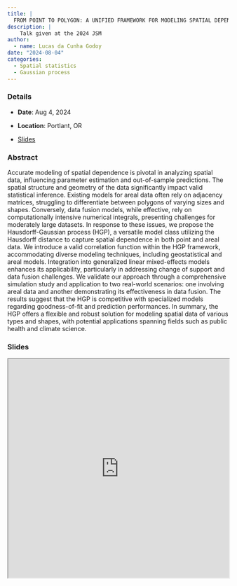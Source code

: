 ```yaml
---
title: |
  FROM POINT TO POLYGON: A UNIFIED FRAMEWORK FOR MODELING SPATIAL DEPENDENCE
description: |
    Talk given at the 2024 JSM
author: 
  - name: Lucas da Cunha Godoy
date: "2024-08-04"
categories:
  - Spatial statistics
  - Gaussian process
---
```


### Details

* **Date**: Aug 4, 2024

* **Location**: Portlant, OR

* [Slides](https://lcgodoy.me/slides/2024-jsm)

### Abstract

Accurate modeling of spatial dependence is pivotal in analyzing spatial data,
influencing parameter estimation and out-of-sample predictions. The spatial
structure and geometry of the data significantly impact valid statistical
inference. Existing models for areal data often rely on adjacency matrices,
struggling to differentiate between polygons of varying sizes and
shapes. Conversely, data fusion models, while effective, rely on computationally
intensive numerical integrals, presenting challenges for moderately large
datasets. In response to these issues, we propose the Hausdorff-Gaussian process
(HGP), a versatile model class utilizing the Hausdorff distance to capture
spatial dependence in both point and areal data. We introduce a valid
correlation function within the HGP framework, accommodating diverse modeling
techniques, including geostatistical and areal models. Integration into
generalized linear mixed-effects models enhances its applicability, particularly
in addressing change of support and data fusion challenges. We validate our
approach through a comprehensive simulation study and application to two
real-world scenarios: one involving areal data and another demonstrating its
effectiveness in data fusion. The results suggest that the HGP is competitive
with specialized models regarding goodness-of-fit and prediction
performances. In summary, the HGP offers a flexible and robust solution for
modeling spatial data of various types and shapes, with potential applications
spanning fields such as public health and climate science.


### Slides

```{=html}
<iframe width="100%" height="500" src="https://lcgodoy.me/slides/2024-jsm" title="Slides"></iframe>
```
